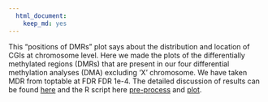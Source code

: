 ```yaml
---
  html_document:
    keep_md: yes
---
```


This "positions of DMRs" plot says about the distribution and location of CGIs at chromosome level. Here we made the plots of the differentially methylated regions (DMRs) that are present in our four differential methylation analyses (DMA) excluding 'X' chromosome. We have taken MDR from toptable at FDR FDR 1e-4. The detailed discussion of results can be found [here](https://github.com/STAT540-UBC/yy_team01_colorectal-cancer_STAT540_2015/tree/master/analysis_reports/06positions_at_DMR) and the R script here [pre-process](https://github.com/STAT540-UBC/yy_team01_colorectal-cancer_STAT540_2015/blob/master/rscripts/DMR_positions_at_chr_pre-process.R) and [plot](https://github.com/STAT540-UBC/yy_team01_colorectal-cancer_STAT540_2015/blob/master/rscripts/DMR_positions_at_chr_plot.R).
